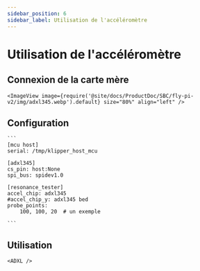 ```yaml
---
sidebar_position: 6
sidebar_label: Utilisation de l'accéléromètre
---
```




# Utilisation de l'accéléromètre

## Connexion de la carte mère

    <ImageView image={require('@site/docs/ProductDoc/SBC/fly-pi-v2/img/adxl345.webp').default} size="80%" align="left" />


## Configuration

    ```
    [mcu host]
    serial: /tmp/klipper_host_mcu

    [adxl345]
    cs_pin: host:None
    spi_bus: spidev1.0

    [resonance_tester]
    accel_chip: adxl345
    #accel_chip_y: adxl345 bed
    probe_points:
        100, 100, 20  # un exemple

    ```

## Utilisation

    <ADXL />